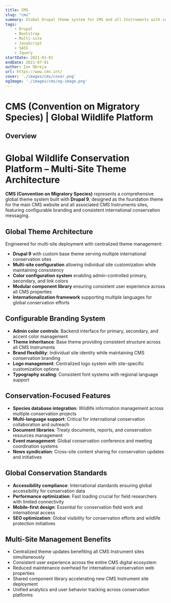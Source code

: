 ```yaml
---
title: CMS
slug: "cms"
summary: Global Drupal theme system for CMS and all Instruments with configurable color schemes and multi-site architecture.
tags:
    - Drupal
    - Bootstrap
    - Multi-site
    - JavaScript
    - SASS
    - Jquery
startDate: 2021-01-01
endDate: 2021-07-01
author: Ion Obreja
url: https://www.cms.int/
cover: './images/cms/cover.png'
ogImage: './images/cms/og-image.png'
---
```


# CMS (Convention on Migratory Species) | Global Wildlife Platform
## **Overview**

# Global Wildlife Conservation Platform – Multi-Site Theme Architecture

**CMS (Convention on Migratory Species)** represents a comprehensive global theme system built with **Drupal 9**, designed as the foundation theme for the main CMS website and all associated CMS Instruments sites, featuring configurable branding and consistent international conservation messaging.

## Global Theme Architecture

Engineered for multi-site deployment with centralized theme management:

- **Drupal 9** with custom base theme serving multiple international conservation sites
- **Multi-site configuration** allowing individual site customization while maintaining consistency
- **Color configuration system** enabling admin-controlled primary, secondary, and link colors
- **Modular component library** ensuring consistent user experience across all CMS properties
- **Internationalization framework** supporting multiple languages for global conservation efforts

## Configurable Branding System

- **Admin color controls**: Backend interface for primary, secondary, and accent color management
- **Theme inheritance**: Base theme providing consistent structure across all CMS Instruments
- **Brand flexibility**: Individual site identity while maintaining CMS conservation branding
- **Logo management**: Centralized logo system with site-specific customization options
- **Typography scaling**: Consistent font systems with regional language support

## Conservation-Focused Features

- **Species database integration**: Wildlife information management across multiple conservation projects
- **Multi-language support**: Critical for international conservation collaboration and outreach
- **Document libraries**: Treaty documents, reports, and conservation resources management
- **Event management**: Global conservation conference and meeting coordination systems
- **News syndication**: Cross-site content sharing for conservation updates and initiatives

## Global Conservation Standards

- **Accessibility compliance**: International standards ensuring global accessibility for conservation data
- **Performance optimization**: Fast loading crucial for field researchers with limited connectivity
- **Mobile-first design**: Essential for conservation field work and international access
- **SEO optimization**: Global visibility for conservation efforts and wildlife protection initiatives

## Multi-Site Management Benefits

- Centralized theme updates benefiting all CMS Instrument sites simultaneously
- Consistent user experience across the entire CMS digital ecosystem
- Reduced maintenance overhead for international conservation web properties
- Shared component library accelerating new CMS Instrument site deployment
- Unified analytics and user behavior tracking across conservation platforms
